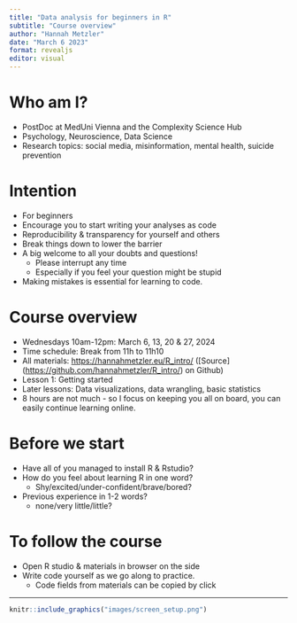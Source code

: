 ```yaml
---
title: "Data analysis for beginners in R"
subtitle: "Course overview"
author: "Hannah Metzler"
date: "March 6 2023"
format: revealjs
editor: visual
---
```


# Who am I?

-   PostDoc at MedUni Vienna and the Complexity Science Hub
-   Psychology, Neuroscience, Data Science
-   Research topics: social media, misinformation, mental health, suicide prevention

# Intention

-   For beginners
-   Encourage you to start writing your analyses as code
-   Reproducibility & transparency for yourself and others
-   Break things down to lower the barrier
-   A big welcome to all your doubts and questions!
    -   Please interrupt any time
    -   Especially if you feel your question might be stupid
-   Making mistakes is essential for learning to code.

# Course overview

-   Wednesdays 10am-12pm: March 6, 13, 20 & 27, 2024
-   Time schedule: Break from 11h to 11h10
-   All materials: <https://hannahmetzler.eu/R_intro/> (\[Source\](<https://github.com/hannahmetzler/R_intro/>) on Github)
-   Lesson 1: Getting started
-   Later lessons: Data visualizations, data wrangling, basic statistics
-   8 hours are not much - so I focus on keeping you all on board, you can easily continue learning online.

# Before we start

-   Have all of you managed to install R & Rstudio?
-   How do you feel about learning R in one word?
    -   Shy/excited/under-confident/brave/bored?
-   Previous experience in 1-2 words?
    -   none/very little/little?

# To follow the course

-   Open R studio & materials in browser on the side
-   Write code yourself as we go along to practice.
    -   Code fields from materials can be copied by click

------------------------------------------------------------------------

```r
knitr::include_graphics("images/screen_setup.png")
```
